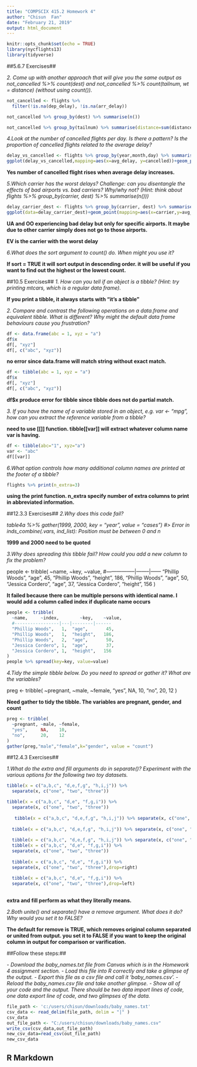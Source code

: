 ```yaml
---
title: "COMPSCIX 415.2 Homework 4"
author: "Chisun  Fan"
date: "February 21, 2019"
output: html_document
---
```


```r
knitr::opts_chunk$set(echo = TRUE)
library(nycflights13)
library(tidyverse)
```

##5.6.7 Exercises##

*2. Come up with another approach that will give you the same output as not_cancelled %>% count(dest) and not_cancelled %>% count(tailnum, wt = distance) (without using count()).*

```r
not_cancelled <- flights %>% 
  filter(!is.na(dep_delay), !is.na(arr_delay))

not_cancelled %>% group_by(dest) %>% summarise(n())

not_cancelled %>% group_by(tailnum) %>% summarise(distance=sum(distance))
```

*4.Look at the number of cancelled flights per day. Is there a pattern? Is the proportion of cancelled flights related to the average delay?*

```r
delay_vs_cancelled <- flights %>% group_by(year,month,day) %>% summarise(count=n(),avg_delay=mean(arr_delay,na.rm = TRUE), cancelled=sum(is.na(arr_delay)))
ggplot(delay_vs_cancelled,mapping=aes(x=avg_delay, y=cancelled))+geom_point()+geom_smooth()
```

**Yes number of cancelled flight rises when average delay increases.**


*5.Which carrier has the worst delays? Challenge: can you disentangle the effects of bad airports vs. bad carriers? Why/why not? (Hint: think about flights %>% group_by(carrier, dest) %>% summarise(n()))*

```r
delay_carrier_dest <- flights %>% group_by(carrier, dest) %>% summarise(avg_delay=mean(arr_delay,na.rm=TRUE)) %>% filter(avg_delay > 15) 
ggplot(data=delay_carrier_dest)+geom_point(mapping=aes(x=carrier,y=avg_delay,color=dest))
```

**UA and OO experiencing bad delay but only for specific airports. It maybe due to other carrier simply does not go to those airports.**
 
**EV is the carrier with the worst delay**

*6.What does the sort argument to count() do. When might you use it?*

**If sort = TRUE it will sort output in descending order. it will be useful if you want to find out the highest or the lowest count.**


##10.5 Exercises##
*1. How can you tell if an object is a tibble? (Hint: try printing mtcars, which is a regular data frame).*

**If you print a tibble, it always starts with "it's a tibble"**

*2. Compare and contrast the following operations on a data.frame and equivalent tibble. What is different? Why might the default data frame behaviours cause you frustration?*

```r
df <- data.frame(abc = 1, xyz = "a")
df$x
df[, "xyz"]
df[, c("abc", "xyz")]

```
**no error since data.frame will match string without exact match.**
```r
df <- tibble(abc = 1, xyz = "a")
df$x
df[, "xyz"]
df[, c("abc", "xyz")]

```


**df$x produce error for tibble since tibble does not do partial match.**

*3. If you have the name of a variable stored in an object, e.g. var <- "mpg", how can you extract the reference variable from a tibble?*

**need to use [[]] function.  tibble[[var]] will extract whatever column name var is having.**
```r
df <- tibble(abc="1", xyz="a")
var <- "abc"
df[[var]]
```

*6.What option controls how many additional column names are printed at the footer of a tibble?*
```r
flights %>% print(n_extra=3)
```
**using the print function. n_extra specify number of extra columns to print in abbreviated information.**


##12.3.3 Exercises##
*2.Why does this code fail?*

*table4a %>% *
*gather(1999, 2000, key = "year", value = "cases")*
*#> Error in inds_combine(.vars, ind_list): Position must be between 0 and n*

**1999 and 2000 need to be quoted**

*3.Why does spreading this tibble fail? How could you add a new column to fix the problem?*

people <- tribble(
  ~name,             ~key,    ~value,
  #-----------------|--------|------
  "Phillip Woods",   "age",       45,
  "Phillip Woods",   "height",   186,
  "Phillip Woods",   "age",       50,
  "Jessica Cordero", "age",       37,
  "Jessica Cordero", "height",   156
)

**It failed because there can be multiple persons with identical name. I would add a column called index if duplicate name occurs**

```r
people <- tribble(
  ~name,     ~index,        ~key,    ~value,
  #-----------------|---|--------|------
  "Phillip Woods",   1,  "age",       45,
  "Phillip Woods",   1,  "height",   186,
  "Phillip Woods",   2,  "age",       50,
  "Jessica Cordero", 1,  "age",       37,
  "Jessica Cordero", 1,  "height",   156
)
people %>% spread(key=key, value=value)
```





*4.Tidy the simple tibble below. Do you need to spread or gather it? What are the variables?*

preg <- tribble(
  ~pregnant, ~male, ~female,
  "yes",     NA,    10,
  "no",      20,    12
)

**Need gather to tidy the tibble. The variables are pregnant, gender, and count**

```r
preg <- tribble(
  ~pregnant, ~male, ~female,
  "yes",     NA,    10,
  "no",      20,    12
)
gather(preg,"male","female",k="gender", value = "count")
```

##12.4.3 Exercises##

*1.What do the extra and fill arguments do in separate()? Experiment with the various options for the following two toy datasets.*

```r
tibble(x = c("a,b,c", "d,e,f,g", "h,i,j")) %>% 
  separate(x, c("one", "two", "three"))

tibble(x = c("a,b,c", "d,e", "f,g,i")) %>% 
  separate(x, c("one", "two", "three"))
  
   tibble(x = c("a,b,c", "d,e,f,g", "h,i,j")) %>% separate(x, c("one", "two", "three"),extra="merge")
  
  tibble(x = c("a,b,c", "d,e,f,g", "h,i,j")) %>% separate(x, c("one", "two", "three"),extra="drop")
  
  tibble(x = c("a,b,c", "d,e,f,g", "h,i,j")) %>% separate(x, c("one", "two", "three"),extra="warn")
  tibble(x = c("a,b,c", "d,e", "f,g,i")) %>% 
  separate(x, c("one", "two", "three"))
  
  tibble(x = c("a,b,c", "d,e", "f,g,i")) %>% 
  separate(x, c("one", "two", "three"),drop=right)
  
  tibble(x = c("a,b,c", "d,e", "f,g,i")) %>% 
  separate(x, c("one", "two", "three"),drop=left)
  
```  
 **extra and fill perform as what they literally means.**
 
 
 
  
*2.Both unite() and separate() have a remove argument. What does it do? Why would you set it to FALSE?*

**The default for remove is  TRUE, which removes original column separated or united from output. you set it to FALSE if you want to keep the original column in output for comparison or varification.**

##Follow these steps:##

*- Download the baby_names.txt file from Canvas which is in the Homework 4 assignment section.*
*- Load this file into R correctly and take a glimpse of the output.*
*- Export this file as a csv file and call it ‘baby_names.csv’.*
*- Reload the baby_names.csv file and take another glimpse.*
*- Show all of your code and the output. There should be two data import lines of code, one data export line of code, and two glimpses of the data.*

```r

file_path <- 'c:/users/chisun/downloads/baby_names.txt'
csv_data <- read_delim(file_path, delim = "|" )
csv_data
out_file_path <- "C:/users/chisun/downloads/baby_names.csv"
write_csv(csv_data,out_file_path)
new_csv_data=read_csv(out_file_path)
new_csv_data
```





## R Markdown

 